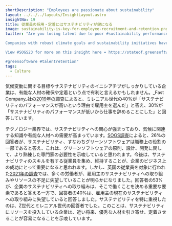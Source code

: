 ```yaml
---
shortDescription: "Employees are passionate about sustainability"
layout: ../../../layouts/InsightLayout.astro
insightNo: 19
title: 従業員の採用・定着にはサステナビリティが鍵になる
image: sustainability-is-key-for-employee-recruitment-and-retention.png
twitter: "Are you losing talent due to poor #sustainability performance?

Companies with robust climate goals and sustainability initiatives have a major advantage in retaining top talent.

View #SOGS23 for more on this insight here ➡️ https://stateof.greensoftware.foundation

#greensoftware #talentretention"
tags:
  - Culture
---
```


気候変動に関する目標やサステナビリティのイニシアチブがしっかりしている企業は、有能な人材の確保や定着という点で有利と言えるかもしれません。_Fast Company_社の[2019年の調査](https://www.fastcompany.com/90306556/most-millennials-would-take-a-pay-cut-to-work-at-a-sustainable-company)によると、ミレニアル世代の40%が「サステナビリティのパフォーマンスが高いという理由で雇用主を選んだ」と答え、30%が「サステナビリティのパフォーマンスが低いから仕事を辞めることにした」と回答しています。

テクノロジー業界では、サステナビリティへの関心が強まっており、気候に関連する知識や有能な人材への需要が高まっています。[SOGS調査](../survey)によると、26%の回答者が、サステナビリティ、すなわちグリーンソフトウェアは職務上の役割の一部であると答え、これは、グリーンソフトウェアの原則、設計、開発に関して、より熟練した専門家の必要性を示唆していると思われます。今後は、サステナビリティのスキルを有する従業員を集め、維持することが、企業のビジネス上の成功にとって重要になると思われます。しかし、英国の従業員を対象に行われた[2021年の調査](https://www.anthesisgroup.com/sustainability-vital-for-employee-attraction/)では、多くの労働者が、雇用主のサステナビリティへの取り組みやリソースの不足に失望していることが明らかになりました。回答者の53%が、企業のサステナビリティへの取り組みは、そこで働くことを決める重要な要素であると答える一方で、回答者の40%は、雇用主の現在のサステナビリティへの取り組みに失望していると回答しました。サステナビリティを特に重視したのは、Z世代とミレニアル世代の回答者でした。このことは、サステナビリティにリソースを投入している企業は、近い将来、優秀な人材を引き寄せ、定着させることが容易になることを示唆しています。
